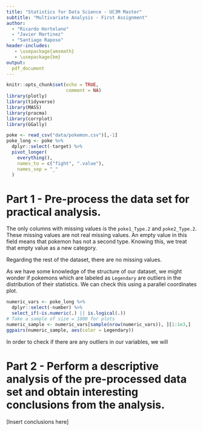 ```yaml
---
title: "Statistics for Data Science - UC3M Master"
subtitle: "Multivariate Analysis - First Assignment"
author: 
  - "Ricardo Hortelano"
  - "Javier Martinez"
  - "Santiago Raposo"
header-includes:
   - \usepackage{amsmath}
   - \usepackage{bm}
output:
  pdf_document
---
```

```r
knitr::opts_chunk$set(echo = TRUE,
                      comment = NA)
library(plotly)
library(tidyverse)
library(MASS)
library(pracma)
library(corrplot)
library(GGally)

poke <- read_csv("data/pokemon.csv")[,-1]
poke_long <- poke %>%
  dplyr::select(-target) %>%
  pivot_longer(
    everything(),
    names_to = c("fight", ".value"),
    names_sep = "_"
  )
```

# Part 1 - Pre-process the data set for practical analysis.
The only columns with missing values is the `poke1_Type.2` and `poke2_Type.2`. These missing values are not real missing values. 
An empty value in this field means that pokemon has not a second type. Knowing this, we treat that empty value as a new category.

Regarding the rest of the dataset, there are no missing values.

As we have some knowledge of the structure of our dataset, we might wonder if pokemons which are labeled as `Legendary` are outliers in the distribution of their statistics. We can check this using a parallel coordinates plot.
```r
numeric_vars <- poke_long %>% 
  dplyr::select(-number) %>% 
  select_if(~is.numeric(.) || is.logical(.))
# Take a sample of size = 1000 for plots
numeric_sample <- numeric_vars[sample(nrow(numeric_vars)), ][1:1e3,]
ggpairs(numeric_sample, aes(color = Legendary))
```

In order to check if there are any outliers in our variables, we will

# Part 2 - Perform a descriptive analysis of the pre-processed data set and obtain interesting conclusions from the analysis.
[Insert conclusions here]
